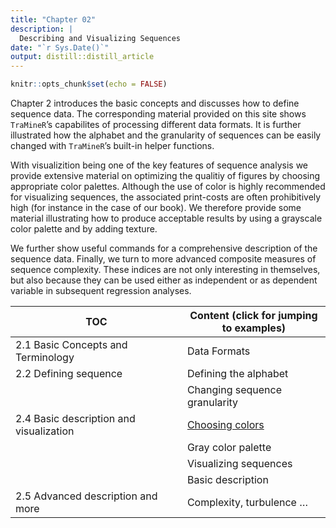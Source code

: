 ```yaml
---
title: "Chapter 02"
description: |
  Describing and Visualizing Sequences
date: "`r Sys.Date()`"
output: distill::distill_article
---
```


```r
knitr::opts_chunk$set(echo = FALSE)
```

Chapter 2 introduces the basic concepts and discusses how to define sequence data. The corresponding material provided on this site shows `TraMineR`'s capabilites of processing different data formats. It is further illustrated 
how the alphabet and the granularity of sequences can be easily changed with `TraMineR`'s built-in helper functions.

With visualizition being one of the key features of sequence analysis we provide extensive material on optimizing the qualitiy of figures by choosing appropriate color palettes. Although the use of color is highly recommended for visualizing sequences, the associated print-costs are often prohibitively high (for instance in the case of our book). We therefore provide some material illustrating how to produce acceptable results by using a grayscale color palette and by adding texture.

We further show useful commands for a comprehensive description of the sequence data. Finally, we turn to more advanced composite measures of sequence complexity. These indices are not only interesting in themselves, but also because they can be used either as independent or as dependent variable in subsequent regression analyses. 


| TOC                      | Content (click for jumping to examples)  |
|-------------------------------------|-------------------------------|
| 2.1  Basic Concepts and Terminology | Data Formats                  |
| 2.2  Defining sequence              | Defining the alphabet         |
|                                     | Changing sequence granularity |
| 2.4	Basic description and visualization | [Choosing colors](rcolors.html) |
|                                     | Gray color palette            |
|                                     | Visualizing sequences         |
|                                     | Basic description             |
| 2.5 Advanced description and more   | Complexity, turbulence ...    | 


